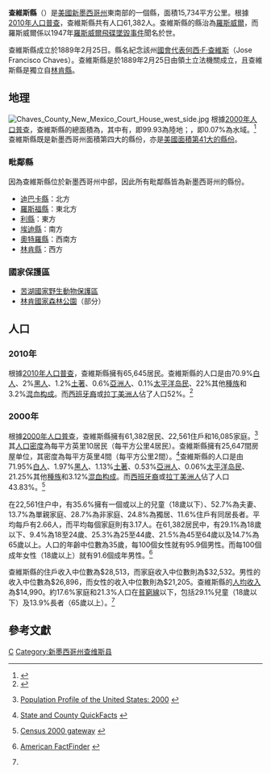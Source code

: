 {{noteTA
|T=zh-hans:查维斯县;zh-hk:查維斯縣;zh-tw:查維斯郡;
|1=zh-hans:县;zh-hk:縣;zh-tw:郡;
}}

<!--[[File:Map_of_New_Mexico_highlighting_Chaves_County.svg|250px]]-->
{{Infobox U.S. County
| county  = 查維斯縣
| state = 新墨西哥州
| en county  = Chaves County
| en state = New Mexico
| seal = Chaves County NM seal.gif
| map = Map of New Mexico highlighting Chaves County.svg
| map size = 200
| founded = 1889年2月25日
| seat = [[羅斯維爾|羅斯維爾]]
| largest city wl = 羅斯維爾
| area = {{convert|6075|sqmi|km2}} 
| area land = {{convert|6071|sqmi}} 
| area water ={{convert|4|sqmi}}
| area percentage = 0.07%
| census yr = 2010
| pop = 65645
| density =4.17
| web = co.chaves.nm.us
}}
'''查維斯縣'''（{{lang en|Chaves County}}）是[[美國|美國]][[新墨西哥州|新墨西哥州]]東南部的一個縣，面積15,734平方公里。根據[[美國2010年人口普查|2010年人口普查]]，查維斯縣共有人口61,382人。查維斯縣的縣治為[[羅斯威爾|羅斯威爾]]{{GR|6}}，而羅斯威爾係以1947年[[羅斯威爾飛碟墜毀事件|羅斯威爾飛碟墜毀事件]]聞名於世。

查維斯縣成立於1889年2月25日。縣名紀念該州[[國會代表|國會代表]][[何西·F·查維斯|何西·F·查維斯]]（Jose Francisco Chaves）。{{GR|3}}查維斯縣是於1889年2月25日由領土立法機關成立，且查維斯縣是獨立自[[林肯縣_(新墨西哥州)|林肯縣]]。

==地理==
[[File:Chaves_County_New_Mexico_Court_House_west_side.jpg|left]]
根據[[2000年美国人口普查|2000年人口普查]]，查維斯縣的總面積為{{convert|6075|sqmi}}，其中有{{convert|6071|sqmi}}，即99.93為陸地；{{convert|4|sqmi}}，即0.07%為水域。<ref>{{cite web
  |url=http://www.census.gov/tiger/tms/gazetteer/county2k.txt
  |title=Census 2000 U.S. Gazetteer Files: Counties
  |publisher=United States Census
  |accessdate=2011-02-13
  |archive-url=https://www.webcitation.org/68EB8WXmf?url=http://www.census.gov/tiger/tms/gazetteer/county2k.txt
  |archive-date=2012-06-06
  |dead-url=yes
  }}</ref>查維斯縣既是新墨西哥州面積第四大的縣份，亦是[[美國面積最大縣份列表|美國面積第41大的縣份]]。

===毗鄰縣===
因為查維斯縣位於新墨西哥州中部，因此所有毗鄰縣皆為新墨西哥州的縣份。
* [[迪巴卡縣|迪巴卡縣]]：北方
* [[羅斯福縣_(新墨西哥州)|羅斯福縣]]：東北方
* [[利縣_(新墨西哥州)|利縣]]：東方
* [[埃迪縣_(新墨西哥州)|埃迪縣]]：南方
* [[奧特羅縣_(新墨西哥州)|奧特羅縣]]：西南方
* [[林肯縣_(新墨西哥州)|林肯縣]]：西方

===國家保護區===
*[[苦湖國家野生動物保護區|苦湖國家野生動物保護區]]
*[[林肯國家森林公園|林肯國家森林公園]]（部分）

==人口==
{{USCensusPop
|1910= 16850
|1920= 12075
|1930= 19549
|1940= 23980
|1950= 40605
|1960= 57649
|1970= 43335
|1980= 51103
|1990= 57849
|2000= 61382
|2010= 65645
|footnote = <ref>{{cite web |url=http://www.census.gov/population/www/censusdata/cencounts/files/nm190090.txt |title=1900-1990 census population |date= |accessdate=2013-04-18 |archive-date=2012-02-17 |archive-url=https://web.archive.org/web/20120217213524/http://www.census.gov/population/www/censusdata/cencounts/files/nm190090.txt |dead-url=no }}</ref><ref>{{cite web |url=http://factfinder2.census.gov |title=factfinder census |publisher=Factfinder2.census.gov |date= |accessdate=2013-04-18 |archive-date=2013-09-11 |archive-url=https://web.archive.org/web/20130911234518/http://factfinder2.census.gov/ |dead-url=no }}</ref><ref>{{cite web |url=http://mapserver.lib.virginia.edu/ |title=Historical Census Browser |publisher=Mapserver.lib.virginia.edu |date= |accessdate=2013-04-18 |archive-date=2012-08-11 |archive-url=https://web.archive.org/web/20120811110448/http://mapserver.lib.virginia.edu/ |dead-url=yes }}</ref>}}

===2010年===
根據[[2010年美國人口普查|2010年人口普查]]，查維斯縣擁有65,645居民。查維斯縣的人口是由70.9%[[歐裔美國人|白人]]、2%[[非裔美國人|黑人]]、1.2%[[美國土著|土著]]、0.6%[[亞裔美國人|亞洲人]]、0.1%[[太平洋岛民|太平洋岛民]]、22%其他[[種族|種族]]和3.2%[[混血|混血]][[种族构成|构成]]。而[[西班牙裔美国人|西班牙裔]]或[[拉丁美洲人|拉丁美洲人]]佔了人口52%。<ref>{{cite web|url=http://2010.census.gov/2010census/data/apportionment-pop-text.php |title=Resident Population Data: Population Change |date=2010-12-23 |publisher=[[United_States_Census_Bureau|United States Census Bureau]] |accessdate=2010-12-23 |archiveurl=https://web.archive.org/web/20101225031104/http://2010.census.gov/2010census/data/apportionment-pop-text.php |archivedate=2010-12-25 |deadurl=yes }}</ref>

===2000年===
根據[[2000年美國人口普查|2000年人口普查]]{{GR|2}}，查維斯縣擁有61,382居民、22,561住戶和16,085家庭。<ref>{{en}}[http://www.census.gov/population/www/pop-profile/profile2000.html Population Profile of the United States: 2000] {{Wayback|url=http://www.census.gov/population/www/pop-profile/profile2000.html |date=20040113065424 }}</ref>其[[人口密度|人口密度]]為每平方英里10居民（每平方公里4居民）。查維斯縣擁有25,647間房屋单位，其密度為每平方英里4間（每平方公里2間）。<ref>{{en}}[http://quickfacts.census.gov/qfd/ State and County QuickFacts] {{Wayback|url=http://quickfacts.census.gov/qfd/ |date=20040401125638 }}</ref>查維斯縣的人口是由71.95%[[歐裔美國人|白人]]、1.97%[[非裔美國人|黑人]]、1.13%[[美國土著|土著]]、0.53%[[亞裔美國人|亞洲人]]、0.06%[[太平洋岛民|太平洋岛民]]、21.25%其他[[種族|種族]]和3.12%[[混血|混血]][[种族构成|构成]]。而[[西班牙裔美国人|西班牙裔]]或[[拉丁美洲人|拉丁美洲人]]佔了人口43.83%。<ref>{{en}}[http://www.census.gov/main/www/cen2000.html Census 2000 gateway] {{Wayback|url=http://www.census.gov/main/www/cen2000.html |date=20190331194847 }}</ref>

在22,561住户中，有35.6%擁有一個或以上的兒童（18歲以下）、52.7%為夫妻、13.7%為單親家庭、28.7%為非家庭、24.8%為獨居、11.6%住戶有同居長者。平均每戶有2.66人，而平均每個家庭則有3.17人。在61,382居民中，有29.1%為18歲以下、9.4%為18至24歲、25.3%為25至44歲、21.5%為45至64歲以及14.7%為65歲以上。人口的年齡中位數為35歲，每100個女性就有95.9個男性。而每100個成年女性（18歲以上）就有91.6個成年男性。<ref name="Census">{{en}}[http://factfinder.census.gov American FactFinder] {{WebCite|url=https://www.webcitation.org/65jESGrbU?url=http://factfinder2.census.gov/legacy/aff_sunset.html |date=20120226005920 |dateformat=iso }}</ref>

查維斯縣的住戶收入中位數為$28,513，而家庭收入中位數則為$32,532。男性的收入中位數為$26,896，而女性的收入中位數則為$21,205。查維斯縣的[[人均收入|人均收入]]為$14,990。約17.6%家庭和21.3%人口在[[貧窮線|貧窮線]]以下，包括29.1%兒童（18歲以下）及13.9%長者（65歲以上）。<ref name="Census"/>

==參考文獻==
{{reflist|2}}

{{Authority control}}
[[Category:新墨西哥州行政区划|C]]
[[Category:新墨西哥州查维斯县|Category:新墨西哥州查维斯县]]